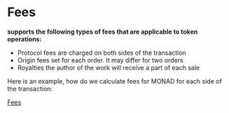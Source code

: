 # Fees

**supports the following types of fees that are applicable to token operations:**

- Protocol fees are charged on both sides of the transaction
- Origin fees set for each order. It may differ for two orders
- Royalties the author of the work will receive a part of each sale

Here is an example, how do we calculate fees for MONAD for each side of the transaction:

[Fees](https://postimg.cc/NyjxZSVW)